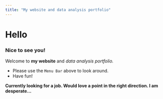 ```yaml
---
title: "My website and data analysis portfolio"
---
```


# Hello

### Nice to see you!

Welcome to **my website** and _data analysis portfolio._ 


* Please use the `Menu Bar` above to look around.
* Have fun!

**Currently looking for a job. Would love a point in the right direction. I am desperate...**